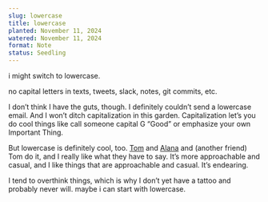 ```yaml
---
slug: lowercase
title: lowercase
planted: November 11, 2024
watered: November 11, 2024
format: Note
status: Seedling
---
```


i might switch to lowercase.

no capital letters in texts, tweets, slack, notes, git commits, etc.

I don’t think I have the guts, though. I definitely couldn’t send a lowercase email. And I won’t ditch capitalization in this garden. Capitalization let’s you do cool things like call someone capital G “Good” or emphasize your own Important Thing.

But lowercase is definitely cool, too. [Tom](https://twitter.com/tmcw) and [Alana](https://twitter.com/alanaagoyal) and (another friend) Tom do it, and I really like what they have to say. It’s more approachable and casual, and I like things that are approachable and casual. It’s endearing.

I tend to overthink things, which is why I don’t yet have a tattoo and probably never will. maybe i can start with lowercase.
